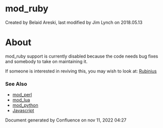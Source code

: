 
# mod_ruby 

 Created by  Belaid Areski, last modified by  Jim Lynch on 2018.05.13

# About

mod\_ruby support is currently disabled because the code needs bug fixes and somebody to take on maintaining it.

If someone is interested in reviving this, you may wish to look at: [Rubinius](http://rubini.us/)

### See Also

* [mod\_perl](./mod_perl_1048930.mdx#about)
* [mod\_lua](./mod_lua_1048944.mdx#--)
* [mod\_python](./mod_python_1048940.mdx#eol)
* [Javascript](../Client-and-Developer-Interfaces/JavaScript/index.mdx#api)

Document generated by Confluence on nov 11, 2022 04:27
